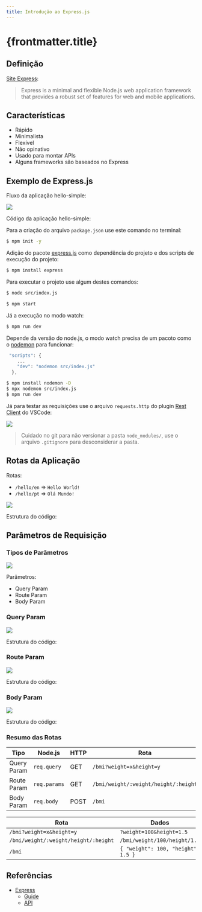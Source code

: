 ```yaml
---
title: Introdução ao Express.js
---
```



# {frontmatter.title}

## Definição

[Site Express](http://expressjs.com/):

> Express is a minimal and flexible Node.js web application framework that provides a robust set of features for web and mobile applications.

## Características

- Rápido
- Minimalista
- Flexível
- Não opinativo
- Usado para montar APIs
- Alguns frameworks são baseados no Express

## Exemplo de Express.js

<CodeTree src="/codes/expressjs/hello-simple" githubUrl={true} devContainerUrl={true} />

Fluxo da aplicação hello-simple:

![](/lp2/imgs/expressjs/hello-simple/flow.png)

Código da aplicação hello-simple:

<CodePreview src="/codes/expressjs/hello-simple/src/index.js" />

Para a criação do arquivo `package.json` use este comando no terminal:

```sh
$ npm init -y
```


Adição do pacote [express.js](https://www.npmjs.com/package/express) como dependência do projeto e dos scripts de execução do projeto:

```sh
$ npm install express
```

<CodePreview src="/codes/expressjs/hello-simple/package.json" highlightLines="8,9,15" />

Para executar o projeto use algum destes comandos:

```sh
$ node src/index.js
```

```sh
$ npm start
```

Já a execução no modo watch:

```sh
$ npm run dev
```

Depende da versão do node.js, o modo watch precisa de um pacoto como o [nodemon](https://www.npmjs.com/package/nodemon) para funcionar:

```js
 "scripts": {
    ...
    "dev": "nodemon src/index.js"
  },
```

```sh
$ npm install nodemon -D
$ npx nodemon src/index.js
$ npm run dev
```

Já para testar as requisições use o arquivo `requests.http` do plugin [Rest Client](https://marketplace.visualstudio.com/items?itemName=humao.rest-client) do VSCode:

<CodePreview src="/codes/expressjs/hello-simple/requests.http" />

![](/lp2/imgs/expressjs/hello-simple/response.png)

> Cuidado no git para não versionar a pasta `node_modules/`, use o arquivo `.gitignore` para desconsiderar a pasta.

<CodePreview src="/codes/expressjs/hello-simple/.gitignore" />

## Rotas da Aplicação

Rotas:

- `/hello/en` => `Hello World!`
- `/hello/pt` => `Olá Mundo!`

![](/lp2/imgs/expressjs/hello-lang/flow.png)

Estrutura do código:

<CodeTree src="/codes/expressjs/hello-lang" githubUrl={true} devContainerUrl={true} />

<CodePreview src="/codes/expressjs/hello-lang/src/index.js" />

<CodePreview src="/codes/expressjs/hello-lang/requests.http" />

## Parâmetros de Requisição

### Tipos de Parâmetros

![](/lp2/imgs/expressjs/params/flow.png)

Parâmetros:

- Query Param
- Route Param
- Body Param

### Query Param

![](/lp2/imgs/expressjs/bmi-query-param/flow.png)

Estrutura do código:

<CodeTree src="/codes/expressjs/bmi-query-param" githubUrl={true} devContainerUrl={true} />

<CodePreview src="/codes/expressjs/bmi-query-param/src/bmi.js" />

<CodePreview src="/codes/expressjs/bmi-query-param/src/index.js" highlightLines="7,8" />

<CodePreview src="/codes/expressjs/bmi-query-param/requests.http" />

### Route Param

![](/lp2/imgs/expressjs/bmi-route-param/flow.png)

Estrutura do código:

<CodeTree src="/codes/expressjs/bmi-route-param" githubUrl={true} devContainerUrl={true} />

<CodePreview src="/codes/expressjs/bmi-route-param/src/index.js" highlightLines="7,8" />

<CodePreview src="/codes/expressjs/bmi-route-param/requests.http" />

### Body Param

![](/lp2/imgs/expressjs/bmi-body-param/flow.png)

Estrutura do código:

<CodeTree src="/codes/expressjs/bmi-body-param" githubUrl={true} devContainerUrl={true} />

<CodePreview src="/codes/expressjs/bmi-body-param/src/index.js" highlightLines="6,9" />

<CodePreview src="/codes/expressjs/bmi-body-param/requests.http" />

### Resumo das Rotas

| Tipo        | Node.js      | HTTP | Rota                                 |
| ----------- | ------------ | ---- | ------------------------------------ |
| Query Param | `req.query`  | GET  | `/bmi?weight=x&height=y`             |
| Route Param | `req.params` | GET  | `/bmi/weight/:weight/height/:height` |
| Body Param  | `req.body`   | POST | `/bmi`                               |

| Rota                                 | Dados                              |
| ------------------------------------ | ---------------------------------- |
| `/bmi?weight=x&height=y`             | `?weight=100&height=1.5`           |
| `/bmi/weight/:weight/height/:height` | `/bmi/weight/100/height/1.5`       |
| `/bmi`                               | `{ "weight": 100, "height": 1.5 }` |

## Referências

- [Express](https://expressjs.com/)
  - [Guide](https://expressjs.com/en/guide/routing.html)
  - [API](https://expressjs.com/en/4x/api.html)
